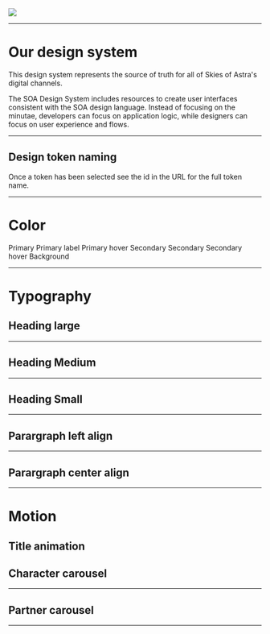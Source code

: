 
<Meta title="Styleguide" />

<style>
  {`
    .sbdocs-wrapper {
        background-color:#000000;
        color: #FFF;
    }

    .sbdocs-p, .sbdocs-h2, .sbdocs-h3 , .sbdocs-li {
        color: #EEEEEE;
    }

    .sbdocs-h1 {
        color: #FFF;
        font-size:4rem;
        margin-bottom: 4rem;
        
    }
    
    .sbdocs-p {
        font-size: 1.8rem;
        line-height: 1.6em;
    }


    hr {
        margin:0;
        width: 100%;
        border-top: 1px solid #656565 !important;
        margin-bottom: 2rem;
    }

    hr.section {
        margin:0;
        width: 100%;
        border-top: 1px solid #EDEDED !important;
        margin-bottom: 8rem;
    }

    .color_tile {
        display: flex;
        align-items: center;
        width: 8rem;
        height: 8rem;
        border: 1px solid #EDEDED;
        border-radius: 50%;
        padding: 1rem;
        cursor: pointer;
    }

    .tileTip {
        margin: auto;
        background-color: #444444;
        font-size: .8rem;
        text-align: center;
        padding: 1rem;
        border-radius: .6rem;
        animation: tipFade 1s ease;
    }

    @keyframes tipFade {
        0% {opacity: 0;}
        20% {opacity: 1;}
        80% {opacity: 1;}
        100% {opacity: 0;}
    }

    .flex_col {
        gap:1rem;
        align-items: center;
        margin-bottom: 4rem;
    }

    .flex_row{
        
    }

    .flex_col p {
        font-size: 1.2rem;
    }

    .flex_align_start {
        align-items: flex-start;
    }

    .grid_card {
        display: grid;
        grid-template-columns: 1fr;
        grid-template-rows: 1fr 1fr;
        column-gap: clamp(2rem, 20vw, 10rem);
        grid-template-areas: 
            "a c"
            "b .";
    }

    .grid_card div {
        font-size: 1.8rem;
    }
    .item-a {
        grid-area: a;
    }
    .item-b {
        grid-area: b;
        text-align: center;
    }
    .item-c {
        align-self: center;
        grid-area: c;
    }
    .margin_bottom_med {
        margin-bottom: 5rem;
    }

    .width-50 {
        max-width: 50%;
    }
`}
</style>

<img src="assets/soa_logo_2.png" />
<hr />

# Our design system

<div className="width-60 margin_bottom_med">

This design system represents the source of truth for all of Skies of Astra's digital channels.

The SOA Design System includes resources to create user interfaces consistent with the SOA design language. Instead of focusing on the minutae, developers can focus on application logic, while designers can focus on user experience and flows.

</div>

<hr />

## Design token naming

<p className="margin_bottom_med">
  Once a token has been selected see the id in the URL for the full token name.
</p>

<hr className="section" />

# Color

<div className="flex_col margin_bottom_default flex_align_start">
  <ColorTile color="rgba(200, 200, 255, 0.5)" tokenId="--color-primary">
    Primary
  </ColorTile>
  <ColorTile color="#FFFFFF" tokenId="--color-primary-label">
    Primary label
  </ColorTile>
  <ColorTile color="rgba(200, 200, 255, 0.8)" tokenId="--color-primary-hover">
    Primary hover
  </ColorTile>
  <ColorTile color="#FFFFFF" tokenId="--color-secondary">
    Secondary
  </ColorTile>
  <ColorTile color="#000000" tokenId="--color-secondary-label">
    Secondary
  </ColorTile>
  <ColorTile color="#ededed" tokenId="--color-secondary-hover">
    Secondary hover
  </ColorTile>
  <ColorTile color="#00020E" tokenId="--color-background">
    Background
  </ColorTile>
</div>

<hr className="section" />

# Typography

## Heading large

<Story id="title-h1--left" />

<hr />

## Heading Medium

<Story id="title-h2--left" />

<hr />

## Heading Small

<Story id="title-h3--left" />

<hr />

## Parargraph left align

<Story id="paragraph--left-align" />

<hr />

## Parargraph center align

<Story id="paragraph--centered" />

<hr className="section" />

# Motion

## Title animation

<Story id="title-h2--animated-glow" />

## Character carousel

<Story id="motion-characters--default" />

<hr />

## Partner carousel

<Story id="motion-partners--default" />

<hr />
